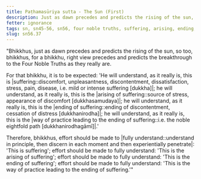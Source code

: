 ```yaml
---
title: Paṭhamasūriya sutta - The Sun (First)
description: Just as dawn precedes and predicts the rising of the sun, so too, for a bhikkhu, right view precedes and predicts the breakthrough to the Four Noble Truths as they really are.
fetter: ignorance
tags: sn, sn45-56, sn56, four noble truths, suffering, arising, ending, way of practice, path, dawn, sun, right view, wisdom
slug: sn56.37
---
```


"Bhikkhus, just as dawn precedes and predicts the rising of the sun, so too, bhikkhus, for a bhikkhu, right view precedes and predicts the breakthrough to the Four Noble Truths as they really are.

For that bhikkhu, it is to be expected: 'He will understand, as it really is, this is |suffering::discomfort, unpleasantness, discontentment, dissatisfaction, stress, pain, disease, i.e. mild or intense suffering [dukkha]|; he will understand, as it really is, this is the |arising of suffering::source of stress, appearance of discomfort [dukkhasamudaya]|; he will understand, as it really is, this is the |ending of suffering::ending of discontentment, cessation of distress [dukkhanirodha]|; he will understand, as it really is, this is the |way of practice leading to the ending of suffering::i.e. the noble eightfold path [dukkhanirodhagāmī]|.'

Therefore, bhikkhus, effort should be made to |fully understand::understand in principle, then discern in each moment and then experientially penetrate|: 'This is suffering';
effort should be made to fully understand: 'This is the arising of suffering';
effort should be made to fully understand: 'This is the ending of suffering';
effort should be made to fully understand: 'This is the way of practice leading to the ending of suffering.'"